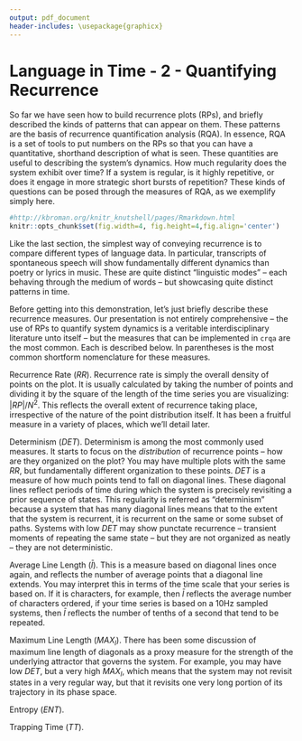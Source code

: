 ```yaml
---
output: pdf_document
header-includes: \usepackage{graphicx}
---
```

Language in Time - 2 - Quantifying Recurrence
========================================================
  
So far we have seen how to build recurrence plots (RPs), and briefly described the kinds of patterns that can appear on them. These patterns are the basis of recurrence quantification analysis (RQA). In essence, RQA is a set of tools to put numbers on the RPs so that you can have a quantitative, shorthand description of what is seen. These quantities are useful to describing the system's dynamics. How much regularity does the system exhibit over time? If a system is regular, is it highly repetitive, or does it engage in more strategic short bursts of repetition? These kinds of questions can be posed through the measures of RQA, as we exemplify simply here. 


```r
#http://kbroman.org/knitr_knutshell/pages/Rmarkdown.html
knitr::opts_chunk$set(fig.width=4, fig.height=4,fig.align='center')

```

Like the last section, the simplest way of conveying recurrence is to compare different types of language data. In particular, transcripts of spontaneous speech will show fundamentally different dynamics than poetry or lyrics in music. These are quite distinct "linguistic modes" -- each behaving through the medium of words -- but showcasing quite distinct patterns in time.

Before getting into this demonstration, let's just briefly describe these recurrence measures. Our presentation is not entirely comprehensive -- the use of RPs to quantify system dynamics is a veritable interdisciplinary literature unto itself -- but the measures that can be implemented in `crqa` are the most common. Each is described below. In parentheses is the most common shortform nomenclature for these measures.

Recurrence Rate ($RR$). Recurrence rate is simply the overall density of points on the plot. It is usually calculated by taking the number of points and dividing it by the square of the length of the time series you are visualizing: $|RP|/N^2$. This reflects the overall extent of recurrence taking place, irrespective of the nature of the point distribution itself. It has been a fruitful measure in a variety of places, which we'll detail later.

Determinism ($DET$). Determinism is among the most commonly used measures. It starts to focus on the *distribution* of recurrence points -- how are they organized on the plot? You may have multiple plots with the same $RR$, but fundamentally different organization to these points. $DET$ is a measure of how much points tend to fall on diagonal lines. These diagonal lines reflect periods of time during which the system is precisely revisiting a prior sequence of states. This regularity is referred as "determinism" because a system that has many diagonal lines means that to the extent that the system is recurrent, it is recurrent on the same or some subset of paths. Systems with low $DET$ may show punctate recurrence -- transient moments of repeating the same state -- but they are not organized as neatly -- they are not deterministic. 

Average Line Length ($\bar{l}$). This is a measure based on diagonal lines once again, and reflects the number of average points that a diagonal line extends. You may interpret this in terms of the time scale that your series is based on. If it is characters, for example, then $\bar{l}$ reflects the average number of characters ordered, if your time series is based on a 10Hz sampled systems, then $\bar{l}$ reflects the number of tenths of a second that tend to be repeated. 

Maximum Line Length ($MAX_l$). There has been some discussion of maximum line length of diagonals as a proxy measure for the strength of the underlying attractor that governs the system. For example, you may have low $DET$, but a very high $MAX_l$, which means that the system may not revisit states in a very regular way, but that it revisits one very long portion of its trajectory in its phase space.

Entropy ($ENT$).

Trapping Time ($TT$).






